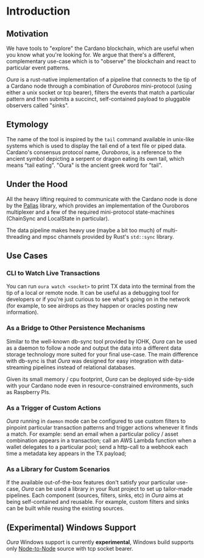 # Introduction

## Motivation

We have tools to "explore" the Cardano blockchain, which are useful when you know what you're looking for. We argue that there's a different, complementary use-case which is to "observe" the blockchain and react to particular event patterns.

_Oura_ is a rust-native implementation of a pipeline that connects to the tip of a Cardano node through a combination of _Ouroboros_ mini-protocol (using either a unix socket or tcp bearer), filters the events that match a particular pattern and then submits a succinct, self-contained payload to pluggable observers called "sinks".

## Etymology

The name of the tool is inspired by the `tail` command available in unix-like systems which is used to display the tail end of a text file or piped data. Cardano's consensus protocol name, _Ouroboros_, is a reference to the ancient symbol depicting a serpent or dragon eating its own tail, which means "tail eating". "Oura" is the ancient greek word for "tail".

## Under the Hood

All the heavy lifting required to communicate with the Cardano node is done by the [Pallas](https://github.com/txpipe/pallas) library, which provides an implementation of the Ouroboros multiplexer and a few of the required mini-protocol state-machines (ChainSync and LocalState in particular).

The data pipeline makes heavy use (maybe a bit too much) of multi-threading and mpsc channels provided by Rust's `std::sync` library.

## Use Cases

### CLI to Watch Live Transactions

You can run `oura watch <socket>` to print TX data into the terminal from the tip of a local or remote node. It can be useful as a debugging tool for developers or if you're just curious to see what's going on in the network (for example, to see airdrops as they happen or oracles posting new information).

### As a Bridge to Other Persistence Mechanisms

Similar to the well-known db-sync tool provided by IOHK, _Oura_ can be used as a daemon to follow a node and output the data into a different data storage technology more suited for your final use-case. The main difference with db-sync is that _Oura_ was designed for easy integration with data-streaming pipelines instead of relational databases.

Given its small memory / cpu footprint, _Oura_ can be deployed side-by-side with your Cardano node even in resource-constrained environments, such as Raspberry PIs.

### As a Trigger of Custom Actions

_Oura_ running in `daemon` mode can be configured to use custom filters to pinpoint particular transaction patterns and trigger actions whenever it finds a match. For example: send an email when a particular policy / asset combination appears in a transaction; call an AWS Lambda function when a wallet delegates to a particular pool; send a http-call to a webhook each time a metadata key appears in the TX payload;

### As a Library for Custom Scenarios

If the available out-of-the-box features don't satisfy your particular use-case, _Oura_ can be used a library in your Rust project to set up tailor-made pipelines. Each component (sources, filters, sinks, etc) in _Oura_ aims at being self-contained and reusable. For example, custom filters and sinks can be built while reusing the existing sources.

## (Experimental) Windows Support
_Oura_ Windows support is currently __experimental__, Windows build supports only [Node-to-Node](./sources/n2n) source with tcp socket bearer.
